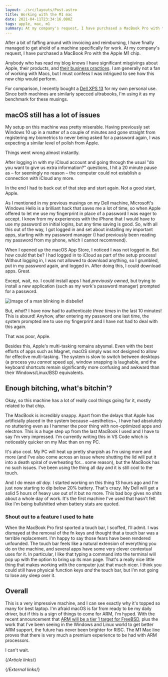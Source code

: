 ```yaml
---
layout: ./src/layouts/Post.astro
title: Working with the M1 mac
date: 2021-04-11T23:34:16.000Z
tags: apple, mac, m1
summary: At my company's request, I have purchased a MacBook Pro with the Apple M1 chip.
---
```



After a bit of faffing around with invoicing and reimbursing, I have finally managed to get ahold of a machine specifically for work. At my company's request, I have purchased a MacBook Pro with the Apple M1 chip.

Anybody who has read my blog knows I have significant misgivings about Apple, their products, and [their business practices][drink-cider]. I am generally not a fan of working with Macs, but I must confess I was intrigued to see how this new chip would perform.

For comparison, I recently bought a [Dell XPS 13][dell-xps-13] for my own personal use. Since both machines are similarly specced ultrabooks, I'm using it as my benchmark for these musings.

## macOS still has a lot of issues

My setup on this machine was pretty miserable. Having previously set Windows 10 up in a matter of a couple of minutes and gone straight from registering my biometrics to never being asked for a password again, I was expecting a similar level of polish from Apple.

Things went wrong almost instantly.

After logging in with my iCloud account and going through the usual "do you want to give us extra information?" questions, I hit a 20 minute pause as – for seemingly no reason – the computer could not establish a connection with iCloud any more.

<Tweet id="1380153014347046914" />

In the end I had to back out of that step and start again. Not a good start, Apple.

As I mentioned in my previous musings on my Dell machine, Microsoft's Windows Hello is a brilliant hack that saves me a lot of time, so when Apple offered to let me use my fingerprint in place of a password I was eager to accept. I knew from my experiences with the iPhone that I would have to use my password on initial logins, but any time saving is good. So, with all this out of the way, I got logged in and set about installing my important apps, starting with my password manager (I had previously been reading my password from my phone, which I cannot recommend).

When I opened up the macOS App Store, I noticed I was not logged in. But how could that be? I had logged in to iCloud as part of the setup process! Without logging in, I was not allowed to download anything, so I grumbled, put in my password again, and logged in. After doing this, I could download apps. Great.

Except, wait, no. I could install apps I had _previously owned_, but trying to install a new application (such as my work's password manager) prompted for a password.

![Image of a man blinking in disbelief](https://rootkey.fra1.cdn.digitaloceanspaces.com/images/post_images/blink.webp)

But, _what_? I have now had to authenticate _three times_ in the last 10 minutes! This is absurd! Anyhow, after entering my password one last time, the system prompted me to use my fingerprint and I have not had to deal with this again.

That was poor, Apple.

Besides this, Apple's multi-tasking remains abysmal. Even with the best efforts of apps such as Magnet, macOS simply was not designed to allow for effective multi-tasking. The system is slow to switch between desktops (a process you _cannot_ speed up), window snapping is laughable, and the keyboard shortcuts remain significantly more confusing and awkward than their Windows/Linux/BSD equivalents.

## Enough bitching, what's bitchin'?

Okay, so this machine has a lot of really cool things going for it, mostly related to that chip.

The MacBook is incredibly snappy. Apart from the delays that Apple has artificially placed in the system because ~aesthetics~, I have had absolutely no stuttering even as I hammer the poor thing with non-optimized apps and electron. This is a huge step up from the last MacBook I used and I have to say I'm very impressed. I'm currently writing this in VS Code which is noticeably quicker on my Mac than on my PC.

It's also cool. My PC will heat up pretty sharpish as I'm using more and more (and I've also come across an issue where shutting the lid will put it into a death spiral of overheating for… some reason), but the MacBook has no such issues. I've been using the thing all day and it is still cool to the touch.

And I do mean _all day_. I started working on this thing 13 hours ago and I'm just now starting to dip below 20% battery. That's crazy. My Dell will get a solid 5 hours of heavy use out of it but no more. This bad boy gives no shits about a whole day of work. It's the first machine I've used that hasn't felt like I'm being bullshitted when battery stats are quoted.

### Shout out to a feature I used to hate

When the MacBook Pro first sported a touch bar, I scoffed, I'll admit. I was dismayed at the removal of the fn keys and thought that a touch bar was a terrible replacement. I'm happy to say those fears have been rendered unfounded. The touch bar feels like a natural extension of everything you do on the machine, and several apps have some very clever contextual uses for it. In particular, I like that typing a command into the terminal will pop up with the option to bring up its man page. That's a really nice little thing that makes working with the computer just that much nicer. I think you could still have physical function keys _and_ the touch bar, but I'm not going to lose any sleep over it.

## Overall

This is a very impressive machine, and I can see exactly why it's topped so many for best laptop. I'm afraid macOS is far from ready to be my daily driver, but if this is a sign of things to come for ARM, I'm hyped. With the recent announcement that [ARM will be a tier 1 target for FreeBSD][freebsd-list], plus the work that I've been seeing in the Windows and Linux world to get better ARM support, the future has never been brighter for RISC. The M1 Mac line proves that there is very much a premium experience to be had with ARM processors.

I can't wait.

{/*Article links*/}

[drink-cider]: ./2018/apple-drink-the-cider
[dell-xps-13]: ../2021/dell-xps-13-thoughts

{/*External links*/}

[freebsd-list]: https://lists.freebsd.org/pipermail/freebsd-arm/2021-April/023602.html

